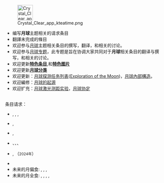 [[File:Crystal_Clear_app_kteatime.png|50px]]

*编写'''月球'''主题相关的请求条目
*翻譯未完成的條目
*欢迎参与[[月球|月球]]主题相关条目的撰写，翻译，和相关的讨论。
*欢迎参与[[WikiProject:月球|月球专题]]，此专题是旨在协调大家共同对于'''月球'''相关条目的翻译与撰写，和相关的讨论。
*欢迎更新'''[[Portal:月球/特色条目|特色条目]]''',和'''[[Portal:月球/特色图片|特色图片]]'''
*欢迎更新'''[[:Category:月球|月球分类]]'''
*欢迎更新：[[月球探测任务列表|月球探测任务列表]]([[:en:Exploration_of_the_Moon|Exploration of the Moon]])，[[月球內部構造|月球內部構造]]。
*欢迎編修：[[月球的起源|月球的起源]]
*欢迎扩充：[[月球激光测距实验|月球激光测距实验]]，[[月球协定|月球协定]]

<br/>
条目请求：
* {{link-en|月球重力場|Gravitation of the Moon}}, {{link-en|月球地形學|Topography of the Moon}}, {{link-en|月球磁場|Magnetic field of the Moon}}, {{le|月震学|Lunar seismology}}
* {{link-en|月球水|Lunar water}}, {{link-en|月球土壤|Lunar soil}}
* {{le|阿波羅月面實驗包|Apollo Lunar Surface Experiments Package}}, {{link-en|探险家35号|Explorer 35}} 
* {{link-en|探测器3号|Zond 3}}、{{link-en|探测器6号|Zond 6|6号}}、{{link-en|探测器7号|Zond 7|7号}}、{{link-en|探测器8号|Zond 8|8号}}
* {{link-en|月亮女神二号|SELENE-2}}, {{link-en|嫦娥六号|Chang'e 6}}（<small>2024年</small>）
* {{link-en|歷史上重要的月食|Historically significant lunar eclipses}}
* 未来的月偏食: {{link-en|2046年1月22日月食|January 2046 lunar eclipse|2046年1月22日}}, {{link-en|2046年7月18日月食|July 2046 lunar eclipse|2046年7月18日}}, {{link-en|2048年6月26日月食|June 2048 lunar eclipse|2048年6月26日}}, {{link-en|2052年10月8日月食|October 2052 lunar eclipse|2052年10月8日}}
* 未来的月全食: {{link-en|2047年1月12日月食|January 2047 lunar eclipse|2047年1月12日}}, {{link-en|2047年7月7日月食|July 2047 lunar eclipse|2047年7月7日}}, {{link-en|2048年1月1日月食|January 2048 lunar eclipse|2048年1月1日}}, {{link-en|2048年1月1日月食|January 2048 lunar eclipse|2048年1月1日}}, {{link-en|2050年5月6日月食|May 2050 lunar eclipse|2050年5月6日}}